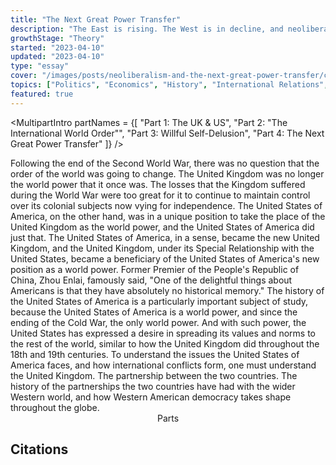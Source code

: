 ```yaml
---
title: "The Next Great Power Transfer"
description: "The East is rising. The West is in decline, and neoliberalism is not going to save it. Its part of the problem."
growthStage: "Theory"
started: "2023-04-10"
updated: "2023-04-10"
type: "essay"
cover: "/images/posts/neoliberalism-and-the-next-great-power-transfer/cover.jpg"
topics: ["Politics", "Economics", "History", "International Relations", "Neoliberalism"]
featured: true
---
```

<InDevelopment />


<MultipartIntro
  partNames = {[
    "Part 1: The UK & US",
    "Part 2: \"The International World Order\"",
    "Part 3: Willful Self-Delusion",
    "Part 4: The Next Great Power Transfer"
  ]}
/>


[//]: # ("The UK & US",)

[//]: # ("What is a Democracy?",)

[//]: # ("The Cold War",)

[//]: # ("Post-Cold War",)

[//]: # ("Anti-Communism or Anti-Democracy?",)

[//]: # ("Anti-Labor Power",)

[//]: # ("China's Gamble",)

[//]: # ("An Economic Deathcult")


<IntroParagraph >
  Following the end of the Second World War, there was no question that the order of the
  world was going to change. The United Kingdom was no longer the world power that it
  once was. The losses that the Kingdom suffered during the World War were too great for
  it to continue to maintain control over its colonial subjects now vying for independence.
  <Spacer />
  The United States of America, on the other hand, was in a unique position to take the place of
  the United Kingdom as the world power, and the United States of America did just that.
  The United States of America, in a sense, became the new United Kingdom, and the United Kingdom, under its Special Relationship with the United States, became a beneficiary of the United States of
  America's new position as a world power.
  <Spacer />
  Former Premier of the People's Republic of China, Zhou Enlai, famously said, "One of the
  delightful things about Americans is that they have absolutely no historical memory."
  <Spacer />
  The history of the United States of America is a particularly important subject of
  study, because the United States of America is a world power, and since the ending of the Cold War, the only world power. And with such power, the United States has expressed a desire in spreading
  its values and norms to the rest of the world, similar to how the United Kingdom did throughout the 18th and 19th centuries.
  <Spacer />
  To understand the issues the United States of America faces, and how international conflicts form, one must understand the United Kingdom. The partnership between the two countries. The history of
  the partnerships the two countries have had with the wider Western world, and how Western American democracy takes shape throughout the globe.
</IntroParagraph >


<Spacer size = "small" />


<Center >
  Parts
</Center >








## Citations


<InDevelopment />
